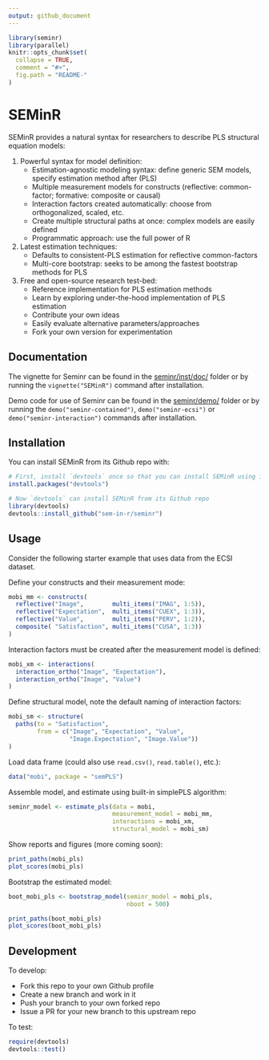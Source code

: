 ```yaml
---
output: github_document
---
```


<!-- README.md is generated from README.Rmd. Please edit that file -->

```r
library(seminr)
library(parallel)
knitr::opts_chunk$set(
  collapse = TRUE,
  comment = "#>",
  fig.path = "README-"
)
```

# SEMinR

SEMinR provides a natural syntax for researchers to describe PLS structural equation models:

1. Powerful syntax for model definition:
    - Estimation-agnostic modeling syntax: define generic SEM models, specify estimation method after (PLS)
    - Multiple measurement models for constructs (reflective: common-factor; formative: composite or causal)
    - Interaction factors created automatically: choose from orthogonalized, scaled, etc.
    - Create multiple structural paths at once: complex models are easily defined
    - Programmatic approach: use the full power of R
2. Latest estimation techniques:
    - Defaults to consistent-PLS estimation for reflective common-factors
    - Multi-core bootstrap: seeks to be among the fastest bootstrap methods for PLS
3. Free and open-source research test-bed:
    - Reference implementation for PLS estimation methods
    - Learn by exploring under-the-hood implementation of PLS estimation
    - Contribute your own ideas
    - Easily evaluate alternative parameters/approaches
    - Fork your own version for experimentation

## Documentation

The vignette for Seminr can be found in the [seminr/inst/doc/](https://github.com/sem-in-r/seminr/blob/master/inst/doc/SEMinR.html) folder or by running the `vignette("SEMinR")` command after installation.

Demo code for use of Seminr can be found in the [seminr/demo/](https://github.com/sem-in-r/seminr/tree/master/demo) folder or by running the `demo("seminr-contained")`, `demo("seminr-ecsi")` or `demo("seminr-interaction")` commands after installation.

## Installation

You can install SEMinR from its Github repo with:

```r
# First, install `devtools` once so that you can install SEMinR using it
install.packages("devtools")

# Now `devtools` can install SEMinR from its Github repo
library(devtools)
devtools::install_github("sem-in-r/seminr")
```

## Usage

Consider the following starter example that uses data from the ECSI dataset.

Define your constructs and their measurement mode:

```r
mobi_mm <- constructs(
  reflective("Image",        multi_items("IMAG", 1:5)),
  reflective("Expectation",  multi_items("CUEX", 1:3)),
  reflective("Value",        multi_items("PERV", 1:2)),
  composite( "Satisfaction", multi_items("CUSA", 1:3))
)
```

Interaction factors must be created after the measurement model is defined:
```r
mobi_xm <- interactions(
  interaction_ortho("Image", "Expectation"),
  interaction_ortho("Image", "Value")
)
```

Define structural model, note the default naming of interaction factors:
```r
mobi_sm <- structure(
  paths(to = "Satisfaction",
        from = c("Image", "Expectation", "Value",
                 "Image.Expectation", "Image.Value"))
)
```

Load data frame (could also use `read.csv()`, `read.table()`, etc.):
```r
data("mobi", package = "semPLS")
```

Assemble model, and estimate using built-in simplePLS algorithm:
```r
seminr_model <- estimate_pls(data = mobi,
                             measurement_model = mobi_mm,
                             interactions = mobi_xm,
                             structural_model = mobi_sm)
```

Show reports and figures (more coming soon):
```r
print_paths(mobi_pls)
plot_scores(mobi_pls)
```

Bootstrap the estimated model:
```r
boot_mobi_pls <- bootstrap_model(seminr_model = mobi_pls,
                                 nboot = 500)

print_paths(boot_mobi_pls)
plot_scores(boot_mobi_pls)
```

## Development
To develop:

- Fork this repo to your own Github profile 
- Create a new branch and work in it
- Push your branch to your own forked repo
- Issue a PR for your new branch to this upstream repo

To test:

```r
require(devtools)
devtools::test()
```

